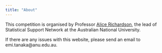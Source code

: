 ```yaml
---
title: "About"
---
```


This competition is organised by Professor [Alice Richardson](https://researchportalplus.anu.edu.au/en/persons/alice-richardson), the lead of Statistical Support Network at the Australian National University.


If there are any issues with this website, please send an email to emi.tanaka@anu.edu.au.